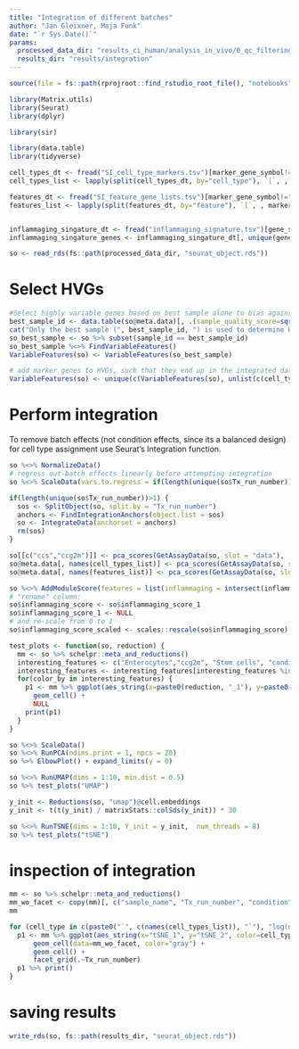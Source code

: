 ```yaml
---
title: "Integration of different batches"
author: "Jan Gleixner, Maja Funk"
date: "`r Sys.Date()`"
params:
  processed_data_dir: "results_ci_human/analysis_in_vivo/0_qc_filtering"
  results_dir: "results/integration"
---
```


```r
source(file = fs::path(rprojroot::find_rstudio_root_file(), "notebooks", "setup_chunk.R"))
```

``` r
library(Matrix.utils)
library(Seurat)
library(dplyr)

library(sir)

library(data.table)
library(tidyverse)
```

```r
cell_types_dt <- fread("SI_cell_type_markers.tsv")[marker_gene_symbol!=""]
cell_types_list <- lapply(split(cell_types_dt, by="cell_type"), `[`, , marker_gene_symbol)

features_dt <- fread("SI_feature_gene_lists.tsv")[marker_gene_symbol!=""]
features_list <- lapply(split(features_dt, by="feature"), `[`, , marker_gene_symbol)


inflammaging_singature_dt <- fread("inflammaging_signature.tsv")[gene_symbol !=""]
inflammaging_singature_genes <- inflammaging_singature_dt[, unique(gene_symbol)]
```


```r
so <- read_rds(fs::path(processed_data_dir, "seurat_object.rds"))
```

# Select HVGs

```r
#Select highly variable genes based on best sample alone to bias against genes with large batch (or condition) effects,
best_sample_id <- data.table(so@meta.data)[, .(sample_quality_score=sqrt(.N)* mean(sqrt(nCount_RNA))), by= sample_id][which.max(sample_quality_score), sample_id]
cat("Only the best sample (", best_sample_id, ") is used to determine HVGs.")
so_best_sample <- so %>% subset(sample_id == best_sample_id)
so_best_sample %<>% FindVariableFeatures()
VariableFeatures(so) <- VariableFeatures(so_best_sample) 

# add marker genes to HVGs, such that they end up in the integrated dataset
VariableFeatures(so) <- unique(c(VariableFeatures(so), unlist(c(cell_types_list, features_list, sir::cc.genes_mmusculus))))
```

# Perform integration 
To remove batch effects (not condition effects, since its a balanced design) for cell type assignment use Seurat's Integration function.

```r
so %<>% NormalizeData()
# regress out-batch effects linearly before attempting integration
so %<>% ScaleData(vars.to.regress = if(length(unique(so$Tx_run_number))>1) "Tx_run_number" else NULL) 
```

```r
if(length(unique(so$Tx_run_number))>1) {
  sos <- SplitObject(so, split.by = "Tx_run_number")
  anchors <- FindIntegrationAnchors(object.list = sos)
  so <- IntegrateData(anchorset = anchors)
  rm(sos)
}
```

```r
so[[c("ccs","ccg2m")]] <- pca_scores(GetAssayData(so, slot = "data"),  sir::cc.genes_mmusculus)
so@meta.data[, names(cell_types_list)] <- pca_scores(GetAssayData(so, slot = "data"), cell_types_list)
so@meta.data[, names(features_list)] <- pca_scores(GetAssayData(so, slot = "data"), features_list)

so %<>% AddModuleScore(features = list(inflammaging = intersect(inflammaging_singature_genes, rownames(so$RNA))), assay = "RNA", name= "inflammaging_score_")
# "rename" column:
so$inflammaging_score <- so$inflammaging_score_1 
so$inflammaging_score_1 <- NULL
# and re-scale from 0 to 1
so$inflammaging_score_scaled <- scales::rescale(so$inflammaging_score)
```

```r
test_plots <- function(so, reduction) {
  mm <- so %>% schelpr::meta_and_reductions()
  interesting_features <- c("Enterocytes","ccg2m", "Stem cells", "condition", "Tx_run_number")
  interesting_features <- interesting_features[interesting_features %in% colnames(mm)]
  for(color_by in interesting_features) {
    p1 <- mm %>% ggplot(aes_string(x=paste0(reduction, "_1"), y=paste0(reduction, "_2"), color=paste0("`", color_by, "`"))) + 
      geom_cell() + 
      NULL
    print(p1)
  }
}
```

```r
so %<>% ScaleData()
so %<>% RunPCA(ndims.print = 1, npcs = 20)
so %>% ElbowPlot() + expand_limits(y = 0)
```

```r
so %<>% RunUMAP(dims = 1:10, min.dist = 0.5)
so %>% test_plots("UMAP")
```

```r
y_init <- Reductions(so, "umap")@cell.embeddings
y_init <- t(t(y_init) / matrixStats::colSds(y_init)) * 30

so %<>% RunTSNE(dims = 1:10, Y_init = y_init,  num_threads = 8)
so %>% test_plots("tSNE")
```

# inspection of integration

```r
mm <- so %>% schelpr::meta_and_reductions()
mm_wo_facet <- copy(mm)[, c("sample_name", "Tx_run_number", "condition") := NULL]
mm
```


```r
for (cell_type in c(paste0("`", c(names(cell_types_list)), "`"), "log(nCount_RNA)", "ccg2m", "ccs", "fraction_mito",  "sample_name", "condition")) {
  p1 <- mm %>% ggplot(aes_string(x="tSNE_1", y="tSNE_2", color=cell_type)) + 
      geom_cell(data=mm_wo_facet, color="gray") +
      geom_cell() + 
      facet_grid(.~Tx_run_number)
  p1 %>% print()
}
```

# saving results
```r
write_rds(so, fs::path(results_dir, "seurat_object.rds"))
```

